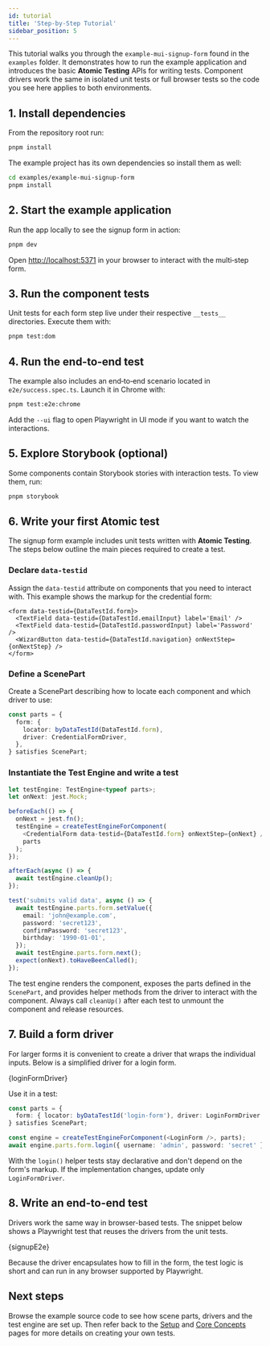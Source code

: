 ```yaml
---
id: tutorial
title: 'Step-by-Step Tutorial'
sidebar_position: 5
---
```



This tutorial walks you through the `example-mui-signup-form` found in the `examples` folder. It demonstrates how to run the example application and introduces the basic **Atomic Testing** APIs for writing tests. Component drivers work the same in isolated unit tests or full browser tests so the code you see here applies to both environments.

## 1. Install dependencies

From the repository root run:

```bash
pnpm install
```

The example project has its own dependencies so install them as well:

```bash
cd examples/example-mui-signup-form
pnpm install
```

## 2. Start the example application

Run the app locally to see the signup form in action:

```bash
pnpm dev
```

Open [http://localhost:5371](http://localhost:5371) in your browser to interact with the multi‑step form.

## 3. Run the component tests

Unit tests for each form step live under their respective `__tests__` directories. Execute them with:

```bash
pnpm test:dom
```

## 4. Run the end‑to‑end test

The example also includes an end‑to‑end scenario located in `e2e/success.spec.ts`. Launch it in Chrome with:

```bash
pnpm test:e2e:chrome
```

Add the `--ui` flag to open Playwright in UI mode if you want to watch the interactions.

## 5. Explore Storybook (optional)

Some components contain Storybook stories with interaction tests. To view them, run:

```bash
pnpm storybook
```

## 6. Write your first Atomic test

The signup form example includes unit tests written with **Atomic Testing**. The steps below outline the main pieces required to create a test.

### Declare `data-testid`

Assign the `data-testid` attribute on components that you need to interact with. This example shows the markup for the credential form:

```tsx title="CredentialForm.tsx"
<form data-testid={DataTestId.form}>
  <TextField data-testid={DataTestId.emailInput} label='Email' />
  <TextField data-testid={DataTestId.passwordInput} label='Password' />
  <WizardButton data-testid={DataTestId.navigation} onNextStep={onNextStep} />
</form>
```

### Define a ScenePart

Create a ScenePart describing how to locate each component and which driver to use:

```ts title="credentialScenePart.ts"
const parts = {
  form: {
    locator: byDataTestId(DataTestId.form),
    driver: CredentialFormDriver,
  },
} satisfies ScenePart;
```

### Instantiate the Test Engine and write a test

```ts title="CredentialForm.test.tsx"
let testEngine: TestEngine<typeof parts>;
let onNext: jest.Mock;

beforeEach(() => {
  onNext = jest.fn();
  testEngine = createTestEngineForComponent(
    <CredentialForm data-testid={DataTestId.form} onNextStep={onNext} />,
    parts
  );
});

afterEach(async () => {
  await testEngine.cleanUp();
});

test('submits valid data', async () => {
  await testEngine.parts.form.setValue({
    email: 'john@example.com',
    password: 'secret123',
    confirmPassword: 'secret123',
    birthday: '1990-01-01',
  });
  await testEngine.parts.form.next();
  expect(onNext).toHaveBeenCalled();
});
```

The test engine renders the component, exposes the parts defined in the `ScenePart`, and provides helper methods from the driver to interact with the component. Always call `cleanUp()` after each test to unmount the component and release resources.

## 7. Build a form driver

For larger forms it is convenient to create a driver that wraps the individual inputs. Below is a simplified driver for a login form.

<CodeBlock language='ts'>{loginFormDriver}</CodeBlock>

Use it in a test:

```ts title="LoginForm.test.tsx"
const parts = {
  form: { locator: byDataTestId('login-form'), driver: LoginFormDriver },
} satisfies ScenePart;

const engine = createTestEngineForComponent(<LoginForm />, parts);
await engine.parts.form.login({ username: 'admin', password: 'secret' });
```

With the `login()` helper tests stay declarative and don't depend on the form's markup. If the implementation changes, update only `LoginFormDriver`.

## 8. Write an end-to-end test

Drivers work the same way in browser-based tests. The snippet below shows a Playwright test that reuses the drivers from the unit tests.

<CodeBlock language='ts'>{signupE2e}</CodeBlock>

Because the driver encapsulates how to fill in the form, the test logic is short and can run in any browser supported by Playwright.

## Next steps

Browse the example source code to see how scene parts, drivers and the test engine are set up. Then refer back to the [Setup](./setup.mdx) and [Core Concepts](./core-concepts.mdx) pages for more details on creating your own tests.
